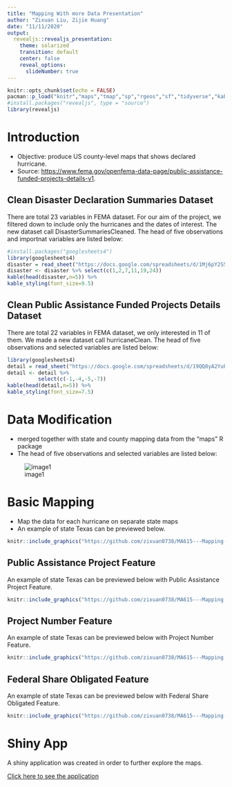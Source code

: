 ---
title: "Mapping With more Data Presentation"
author: "Zixuan Liu, Zijie Huang"
date: "11/11/2020"
output:
  revealjs::revealjs_presentation:
    theme: solarized
    transition: default
    center: false
    reveal_options:
      slideNumber: true
---

```{r setup, include=FALSE}
knitr::opts_chunk$set(echo = FALSE)
pacman::p_load("knitr","maps","tmap","sp","rgeos","sf","tidyverse","kableExtra")
#install.packages("revealjs", type = "source")
library(revealjs)
```

# Introduction

- Objective: produce US county-level maps that shows declared hurricane.
- Source: <https://www.fema.gov/openfema-data-page/public-assistance-funded-projects-details-v1>. 


## Clean Disaster Declaration Summaries Dataset


There are total 23 variables in FEMA dataset. For our aim
of the project, we filtered down to include only the hurricanes and the dates of interest. The new dataset
call DisasterSummariesCleaned. The head of five observations and importnat variables are listed below:

```{r, echo=FALSE, message=FALSE, warning=FALSE}
#install.packages("googlesheets4")
library(googlesheets4)
disaster = read_sheet("https://docs.google.com/spreadsheets/d/1Mj6pY2S5wIL5wCRV6ekZm4SZ18EayaIPBcGFhhKHbIs/edit#gid=420164385")
disaster <- disaster %>% select(c(1,2,7,11,19,24))
kable(head(disaster,n=5)) %>%
kable_styling(font_size=9.5)
```

## Clean Public Assistance Funded Projects Details Dataset

There are total 22 variables in FEMA dataset, we only interested in 11 of them. We made a new dataset call hurricaneClean. The head of five observations and selected variables are listed below:

```{r, echo=FALSE, message=FALSE, warning=FALSE}
library(googlesheets4)
detail = read_sheet("https://docs.google.com/spreadsheets/d/19QQ8yA2YuPUj3LgINXUkHTCoypzCcEjzTM8YiQ9ru84/edit#gid=759918752")
detail <- detail %>% 
          select(c(-1,-4,-5,-7))
kable(head(detail,n=5)) %>%
kable_styling(font_size=7.5)
```



# Data Modification

- merged together with state and county mapping data from the "maps" R package
- The head of five observations and selected variables are listed below:

 
![image1](https://raw.githubusercontent.com/zixuan0738/MA615---Mapping-Assignment/main/mapping.png)

# Basic Mapping
- Map the data for each hurricane on separate state maps
- An example of state Texas can be previewed below.


```{r, echo=FALSE}
knitr::include_graphics("https://github.com/zixuan0738/MA615---Mapping-Assignment/blob/main/sample.png?raw=true",  dpi = NULL)
```

## Public Assistance Project Feature

An example of state Texas can be previewed below with Public Assistance Project Feature.


```{r, echo=FALSE}
knitr::include_graphics("https://github.com/zixuan0738/MA615---Mapping-Assignment/blob/main/pa1.png?raw=true",  dpi = NULL)
```

## Project Number Feature

An example of state Texas can be previewed below with Project Number Feature.

```{r, echo=FALSE}
knitr::include_graphics("https://github.com/zixuan0738/MA615---Mapping-Assignment/blob/main/projectNumber.png?raw=true",  dpi = NULL)
```


## Federal Share Obligated Feature

An example of state Texas can be previewed below with Federal Share Obligated Feature.

```{r, echo=FALSE}
knitr::include_graphics("https://github.com/zixuan0738/MA615---Mapping-Assignment/blob/main/federalShare.png?raw=true",  dpi = NULL)
```

# Shiny App

A shiny application was created in order to further explore the maps.

[Click here to see the application](https://zhuangbc.shinyapps.io/FEMA_Project/)

